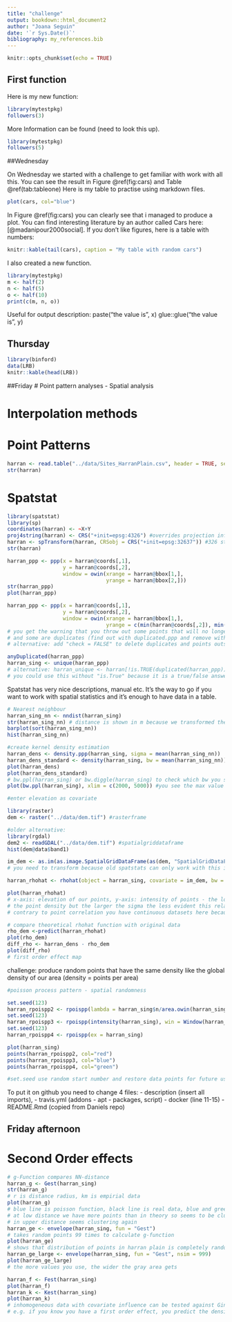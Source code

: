 ```yaml
---
title: "challenge"
output: bookdown::html_document2
author: "Joana Seguin"
date: '`r Sys.Date()`'
bibliography: my_references.bib
---
```


```r
knitr::opts_chunk$set(echo = TRUE)
```
## First function

Here is my new function:

```r
library(mytestpkg)
followers(3)
```

More Information can be found (need to look this up).

```r
library(mytestpkg)
followers(5)

```

##Wednesday

On Wednesday we started with a challenge to get familiar with work with all this. You can see the result in Figure \@ref(fig:cars) and Table \@ref(tab:tableone) 
Here is my table to practise using markdown files. 

```r
plot(cars, col="blue")
```

In Figure \@ref(fig:cars) you can clearly see that i managed to produce a plot. You can find interesting literature by an author called Cars here: [@madanipour2000social].
If you don't like figures, here is a table with numbers:

```r
knitr::kable(tail(cars), caption = "My table with random cars")
```

I also created a new function. 
```r
library(mytestpkg)
m <- half(2)
n <- half(5)
o <- half(10)
print(c(m, n, o))
```

Useful for output description:
paste("the value is", x)
glue::glue("the value is", y)

## Thursday
<!-- packrat is for using old package versions (=#packrat::on()), but inconvenience is that you take the packages with you which makes your project very large
-->

```r
library(binford)
data(LRB)
knitr::kable(head(LRB))
```

<!-- alternative: using package checkpoint: loads a shnapshot of the daily versions and stores it every day.
-->

##Friday
# Point pattern analyses - Spatial analysis

<!-- 
Nakoinz & Knitter 2016
prequisite: you need x,y location and a defined location/area
helps to distinguish first from second order effects
first order property: location depends on spatial parameter
second order property: location depends on relationship to other points

-->

# Interpolation methods
<!-- 
Inverse distance weighing interpolation (based on inverse distance power)
Ordinary Kriging:
preassumption: intrinsic hypothesis (points are representative for the area)
Kriging with external drift
-->


# Point Patterns

```r
harran <- read.table("../data/Sites_HarranPlain.csv", header = TRUE, sep = ",")
str(harran)

```

# Spatstat

```r
library(spatstat)
library(sp)
coordinates(harran) <- ~X+Y
proj4string(harran) <- CRS("+init=epsg:4326") #overrides projection information - be careful!!
harran <- spTransform(harran, CRSobj = CRS("+init=epsg:32637")) #326 stands for utm and 37 for 37N
str(harran)

harran_ppp <- ppp(x = harran@coords[,1], 
                  y = harran@coords[,2], 
                  window = owin(xrange = harran@bbox[1,], 
                                yrange = harran@bbox[2,]))
str(harran_ppp)
plot(harran_ppp)

harran_ppp <- ppp(x = harran@coords[,1], 
                  y = harran@coords[,2], 
                  window = owin(xrange = harran@bbox[1,], 
                                yrange = c(min(harran@coords[,2]), min(harran@coords[,2]+52000))))
# you get the warning that you throw out some points that will no longer be included in the analysis
# and some are duplicates (find out with duplicated.ppp and remove with unique.ppp)
# alternative: add "check = FALSE" to delete duplicates and points outside the area

anyDuplicated(harran_ppp)
harran_sing <- unique(harran_ppp)
# alternative: harran_unique <- harran[!is.TRUE(duplicated(harran_ppp))] #! means give me the opposite
# you could use this without "is.True" because it is a true/false answer
```
Spatstat has very nice descriptions, manual etc. 
It's the way to go if you want to work with spatial statistics and it's enough to have data in a table.

```r
# Nearest neighbour
harran_sing_nn <- nndist(harran_sing)
str(harran_sing_nn) # distance is shown in m because we transformed the proj.
barplot(sort(harran_sing_nn))
hist(harran_sing_nn)

#create kernel density estimation
harran_dens <- density.ppp(harran_sing, sigma = mean(harran_sing_nn))
harran_dens_standard <- density(harran_sing, bw = mean(harran_sing_nn))
plot(harran_dens)
plot(harran_dens_standard)
# bw.ppl(harran_sing) or bw.diggle(harran_sing) to check which bw you should set
plot(bw.ppl(harran_sing), xlim = c(2000, 5000)) #you see the max value

#enter elevation as covariate

library(raster)
dem <- raster("../data/dem.tif") #rasterframe

#older alternative:
library(rgdal)
dem2 <- readGDAL("../data/dem.tif") #spatialgriddataframe
hist(dem@data$band1)

im_dem <- as.im(as.image.SpatialGridDataFrame(as(dem, "SpatialGridDataFrame")))
# you need to transform because old spatstats can only work with this image format

harran_rhohat <- rhohat(object = harran_sing, covariate = im_dem, bw = 200)

plot(harran_rhohat)
# x-axis: elevation of our points, y-axis: intensity of points - the lower the elevation the higher
# the point density but the larger the sigma the less evident this relationship
# contrary to point correlation you have continuous datasets here because they are interpolated in the area

# compare theoretical rhohat function with original data
rho_dem <-predict(harran_rhohat)
plot(rho_dem)
diff_rho <- harran_dens - rho_dem
plot(diff_rho)
# first order effect map
```

challenge: produce random points that have the same density like the global density of our area 
(density = points per area)
```r
#poisson process pattern - spatial randomness

set.seed(123)
harran_rpoispp2 <- rpoispp(lambda = harran_sing$n/area.owin(harran_sing$window), win = harran_sing$window)
set.seed(123)
harran_rpoispp3 <- rpoispp(intensity(harran_sing), win = Window(harran_sing))
set.seed(123)
harran_rpoispp4 <- rpoispp(ex = harran_sing)

plot(harran_sing)
points(harran_rpoispp2, col="red")
points(harran_rpoispp3, col="blue")
points(harran_rpoispp4, col="green")

#set.seed use random start number and restore data points for future use
```
 To put it on github you need to change 4 files:
 - description (insert all imports), 
 - travis.yml (addons - apt - packages, script)
 - docker (line 11-15)
 - README.Rmd 
 (copied from Daniels repo)

## Friday afternoon
# Second Order effects
```r
# g-Function compares NN-distance
harran_g <- Gest(harran_sing)
str(harran_g)
# r is distance radius, km is empirial data
plot(harran_g)
# blue line is poisson function, black line is real data, blue and green are data with edge correction
# at low distance we have more points than in theory so seems to be clustering, around 1000 m it seems random,
# in upper distance seems clustering again
harran_ge <- envelope(harran_sing, fun = "Gest")
# takes random points 99 times to calculate g-function
plot(harran_ge)
# shows that distribution of points in harran plain is completely random
harran_ge_large <- envelope(harran_sing, fun = "Gest", nsim = 999)
plot(harran_ge_large)
# the more values you use, the wider the gray area gets

harran_f <- Fest(harran_sing)
plot(harran_f)
harran_k <- Kest(harran_sing)
plot(harran_k)
# inhomogeneous data with covariate influence can be tested against Ginhom, Finhom, Kinhom
# e.g. if you know you have a first order effect, you predict the density image
```

